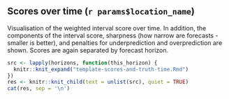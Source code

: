 <!--- Forecasts diagnostics (WIS, overprediction, underprediction and sharpness)
over time. --->
## Scores over time (`r params$location_name`) {.tabset .tabset-fade}

Visualisation of the weighted interval score over time. In addition, the
components of the interval score, sharpness (how narrow are forecasts - smaller
is better), and penalties for underprediction and overprediction are shown.
Scores are again separated by forecast horizon.

```r
src <- lapply(horizons, function(this_horizon) {
  knitr::knit_expand("template-scores-and-truth-time.Rmd")
})
res <- knitr::knit_child(text = unlist(src), quiet = TRUE)
cat(res, sep = '\n')
```
